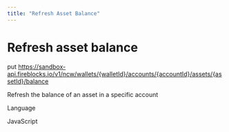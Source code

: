 ```yaml
---
title: "Refresh Asset Balance"
---
```

  
  # Refresh asset balance

put https://sandbox-api.fireblocks.io/v1/ncw/wallets/{walletId}/accounts/{accountId}/assets/{assetId}/balance

Refresh the balance of an asset in a specific account

Language

JavaScript